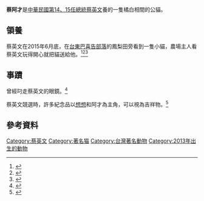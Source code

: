 {{expand|time=2016-02-03T02:45:00+00:00}}
{{update|time=2016-02-03T02:45:00+00:00}}
{{Infobox animal
| name           = 蔡阿才
| image     = 04.12 總統觀賞中華職棒比賽 Tsai Ing-Wen watching baseball with Ah Tsai.jpg
| width          = 
| caption        = 
| species      = [[家貓|家貓]]（''Felis catus''）
| breed         = 混種<ref name=apple/>、[[虎斑貓|虎斑貓]]<ref name=setn/>
| Master       = [[蔡英文|蔡英文]]
| gender            = 公貓
| birthdate  = 2013年底至2014年初
| birthplice = {{ROC-TWN}}[[台東|台東]]
| residence = {{ROC-TWN}}[[臺北市|臺北市]]
| appearance  =  橘白相間
| title             =  第一寵物<ref name=apple/>
| height         = 
| weight         = 4.5公斤<ref name=apple/>
}}
'''蔡阿才'''是[[中華民國|中華民國]][[中華民國總統|第14、15任總統]][[蔡英文|蔡英文]]養的一隻橘白相間的公貓。

==領養==

蔡英文在2015年6月底，在[[台東縣|台東]][[巴喜告部落|巴喜告部落]]的鳳梨田旁看到一隻小貓，農場主人看蔡英文玩得開心就把貓送給他。<ref name=apple>{{cite news|title=2流浪喵星人 變第一寵物|date=2016-01-18|author=林修卉|publisher=[[蘋果日報|蘋果日報]]|url=http://www.appledaily.com.tw/appledaily/article/headline/20160118/37017606/|accessdate=2016-02-03|archive-date=2016-01-21|archive-url=https://web.archive.org/web/20160121101756/http://www.appledaily.com.tw/appledaily/article/headline/20160118/37017606/|dead-url=no}}</ref><ref name=setn>{{cite news|title=太萌啦！蔡英文DIY「蔡阿才」玩偶　網友驚呼：超可愛～|date=2015-09-05|author=楊天佑|publisher=[[三立新聞網|三立新聞網]]|url=http://www.setn.com/News.aspx?NewsID=93816|accessdate=2016-02-03|archive-date=2016-02-03|archive-url=https://web.archive.org/web/20160203121429/http://www.setn.com/News.aspx?NewsID=93816|dead-url=no}}</ref><ref>{{cite web|title=蔡想想終於有個小弟弟了|publisher=蔡英文facebook|url=https://www.facebook.com/tsaiingwen/photos/pb.46251501064.-2207520000.1441437380./10152806081691065/?type=3&theater|date=2015-07-17}}</ref>

==事蹟==
曾經叼走蔡英文的眼鏡。<ref>{{cite news|title=蔡英文的眼鏡不見！原來被「蔡阿才」叼走了|author=顏至陽|date=2016-01-20|url=http://www.storm.mg/article/79163|publisher=[[風傳媒|風傳媒]]|accessdate=2016-02-03|archive-date=2016-01-25|archive-url=https://web.archive.org/web/20160125030132/http://www.storm.mg/article/79163|dead-url=no}}</ref>

蔡英文競選時，許多紀念品以[[蔡想想|想想]]和阿才為主角，可以視為吉祥物。<ref name=ming>{{cite news|title=新任第一家庭寵物「蔡想想」　紅過貓奴總統蔡英文|date=2016-01-18|publisher=[[明報|明報]]|url=http://news.mingpao.com/ins/instantnews/web_tc/article/20160118/s00004/1453129795842|accessdate=2016-02-03|archive-date=2016-01-22|archive-url=https://web.archive.org/web/20160122231828/http://news.mingpao.com/ins/instantnews/web_tc/article/20160118/s00004/1453129795842|dead-url=no}}</ref>

==參考資料==
{{reflist}}

{{蔡英文}}

[[Category:蔡英文|Category:蔡英文]]
[[Category:著名猫|Category:著名猫]]
[[Category:台灣著名動物|Category:台灣著名動物]]
[[Category:2013年出生的動物|Category:2013年出生的動物]]